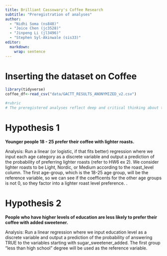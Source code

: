 ```yaml
---
title: Brilliant Cassowary's Coffee Research
subtitle: "Preregistration of analyses"
author: 
  - "Nidhi Soma (ns848)"
  - "Joice Chen (jc3528)"
  - "Jinpeng Li (jl3496)"
  - "Stephen Syl-Akinwale (sis33)"
editor: 
  markdown: 
    wrap: sentence
---
```




# Inserting the dataset on Coffee
```r
library(tidyverse)
coffee_df<-read_csv("data/GACTT_RESULTS_ANONYMIZED_v2.csv")

```

```r
#rubric
# The preregistered analyses reflect deep and critical thinking about the real-world application from which the data originates. The analyses are described in a way that persuades the reader that their results will be interesting, whether or not they turn out to be statistically significant.
```


# Hypothesis 1

**Younger people 18 - 25 prefer their coffee with lighter roasts. **

Analysis: Run a linear (or logistic, if that fits better) regression where we input each age category as a discrete variable and output a prediction of the probability of preferring lighter roasts (refer to HW6 ex 2). We consider lighter roasts to be Light, Nordic, or Medium according to the roast_level column. The first age-group, which is the 18-25 age group, will be the reference variable, so we can see if the coefficents for the other age groups is not 0, so they factor into a lighter roast level preference.
.

# Hypothesis 2

**People who have higher levels of education are less likely to prefer their coffee with added sweetener. **

Analysis: Run a linear regression where we input education level as a discrete variable and output a prediction of the probability of answering TRUE to the variables starting with sugar_sweetener_added. The first group "less than high school" degree will be used as the reference variable.